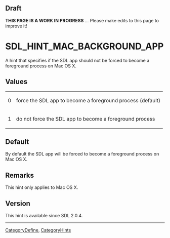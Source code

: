 == Draft ==

'''THIS PAGE IS A WORK IN PROGRESS''' ... Please make edits to this page to improve it!


<!-- #*^*^*^*^*See http://wiki.libsdl.org/moin.cgi/SGEnumerations for details on editing this page*^*^*^*^* -->


= SDL_HINT_MAC_BACKGROUND_APP =
A hint that specifies if the SDL app should not be forced to become a foreground process on Mac OS X.




== Values ==
{|
|0
|force the SDL app to become a foreground process (default)
|-
|1
|do not force the SDL app to become a foreground process
|}


== Default ==
By default the SDL app will be forced to become a foreground process on Mac OS X.



== Remarks ==
This hint only applies to Mac OS X.


== Version ==

This hint is available since SDL 2.0.4.


----
[[CategoryDefine]], [[CategoryHints]]
<!-- #See the Style Guide for instructions on editing the footer. -->
